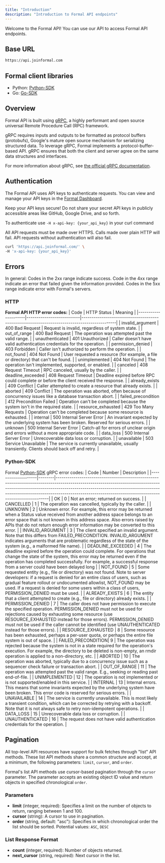 ```yaml
---
title: "Introduction"
description: "Introduction to Formal API endpoints"
---
```


Welcome to the Formal API! You can use our API to access Formal API endpoints.

## Base URL

```bash
https://api.joinformal.com
```

## Formal client libraries

- Python: [Python-SDK](https://pypi.org/project/formal-sdk/)
- Go: [Go-SDK](https://github.com/formalco/go-sdk)

## Overview

Formal API is built using [gRPC](https://grpc.io/), a highly performant and open source universal Remote Procedure Call (RPC) framework.

gRPC requires inputs and outputs to be formatted as protocol buffers (protobufs), Google's mature open source mechanism for serializing structured data. To leverage gRPC, Formal implements a protocol-buffer-based API. gRPC ensures that both the client and server agree on the same data structures and interfaces.

For more information about gRPC, see [the official gRPC documentation](http://www.grpc.io/docs/guides/).

## Authentication

The Formal API uses API keys to authenticate requests. You can view and manage your API keys in the [Formal Dashboard](https://app.joinformal.com/dashboard/sources).

Keep your API keys secure! Do not share your secret API keys in publicly accessible areas like GitHub, Google Drive, and so forth.

To authenticate use `-H x-api-key: {your_api_key}` in your curl command

All API requests must be made over HTTPS. Calls made over plain HTTP will fail. API requests without authentication will also fail.

```bash
curl 'https://api.joinformal.com/' \
-H 'x-api-key: {your_api_key}'
```

## Errors

In general: Codes in the 2xx range indicate success. Code in the 4xx range indicate an error that failed given the information provided. Codes in the 5xx range indicate error with Formal's servers.

### HTTP

**Formal API HTTP error codes:**
| Code | HTTP Status | Meaning |
|---------------------|---------------------------|-----------------------------------------------------------------------------------------------|
| invalid_argument | 400 Bad Request | Request is invalid, regardless of system state. |
| out_of_range | 400 Bad Request | The operation was attempted past the valid range. |
| unauthenticated | 401 Unauthorized | Caller doesn't have valid authentication credentials for the operation. |
| permission_denied | 403 Forbidden | Caller isn't authorized to perform the operation. |
| not_found | 404 Not Found | User requested a resource (for example, a file or directory) that can't be found. |
| unimplemented | 404 Not Found | The operation isn't implemented, supported, or enabled. |
| canceled | 408 Request Timeout | RPC canceled, usually by the caller. |
| deadline_exceeded | 408 Request Timeout | Deadline expired before RPC could complete or before the client received the response. |
| already_exists | 409 Conflict | Caller attempted to create a resource that already exists. |
| aborted | 409 Conflict | The operation was aborted, often because of concurrency issues like a database transaction abort. |
| failed_precondition | 412 Precondition Failed | Operation can't be completed because the system isn't in the required state. |
| resource_exhausted | 429 Too Many Requests | Operation can't be completed because some resource is exhausted. |
| internal | 500 Internal Server Error | An invariant expected by the underlying system has been broken. Reserved for serious errors. |
| unknown | 500 Internal Server Error | Catch-all for errors of unclear origin and errors without a more appropriate code. |
| data_loss | 500 Internal Server Error | Unrecoverable data loss or corruption. |
| unavailable | 503 Service Unavailable | The service is currently unavailable, usually transiently. Clients should back off and retry. |

### Python-SDK

Formal [Python-SDK](https://pypi.org/project/formal-sdk/) gRPC error codes:
| Code | Number | Description |
|--------------------|--------|--------------------------------------------------------------------------------------------------------------------------------------------------------------------------------------------------------------------------------------------------------------------------------------------------------------------|
| OK | 0 | Not an error; returned on success. |
| CANCELLED | 1 | The operation was cancelled, typically by the caller. |
| UNKNOWN | 2 | Unknown error. For example, this error may be returned when a Status value received from another address space belongs to an error space that is not known in this address space. Also errors raised by APIs that do not return enough error information may be converted to this error. |
| INVALID_ARGUMENT | 3 | The client specified an invalid argument. Note that this differs from FAILED_PRECONDITION. INVALID_ARGUMENT indicates arguments that are problematic regardless of the state of the system (e.g., a malformed file name). |
| DEADLINE_EXCEEDED | 4 | The deadline expired before the operation could complete. For operations that change the state of the system, this error may be returned even if the operation has completed successfully. For example, a successful response from a server could have been delayed long |
| NOT_FOUND | 5 | Some requested entity (e.g., file or directory) was not found. Note to server developers: if a request is denied for an entire class of users, such as gradual feature rollout or undocumented allowlist, NOT_FOUND may be used. If a request is denied for some users within a class of users, PERMISSION_DENIED must be used. |
| ALREADY_EXISTS | 6 | The entity that a client attempted to create (e.g., file or directory) already exists. |
| PERMISSION_DENIED | 7 | The caller does not have permission to execute the specified operation. PERMISSION_DENIED must not be used for rejections caused by exhausting some resource (use RESOURCE_EXHAUSTED instead for those errors). PERMISSION_DENIED must not be used if the caller cannot be identified (use UNAUTHENTICATED instead for those errors). |
| RESOURCE_EXHAUSTED | 8 | Some resource has been exhausted, perhaps a per-user quota, or perhaps the entire file system is out of space. |
| FAILED_PRECONDITION| 9 | The operation was rejected because the system is not in a state required for the operation's execution. For example, the directory to be deleted is non-empty, an rmdir operation is applied to a non-directory, etc. |
| ABORTED | 10 | The operation was aborted, typically due to a concurrency issue such as a sequencer check failure or transaction abort. |
| OUT_OF_RANGE | 11 | The operation was attempted past the valid range. E.g., seeking or reading past end-of-file. |
| UNIMPLEMENTED | 12 | The operation is not implemented or is not supported/enabled in this service. |
| INTERNAL | 13 | Internal errors. This means that some invariants expected by the underlying system have been broken. This error code is reserved for serious errors. |
| UNAVAILABLE | 14 | The service is currently unavailable. This is most likely a transient condition, which can be corrected by retrying with a backoff. Note that it is not always safe to retry non-idempotent operations. |
| DATA_LOSS | 15 | Unrecoverable data loss or corruption. |
| UNAUTHENTICATED | 16 | The request does not have valid authentication credentials for the operation. |

## Pagination

All top-level API resources have support for bulk fetches through "list" API methods. These list API methods share a common structure and accept, at a minimum, the following parameters: `limit`, `cursor`, and `order`.

Formal's list API methods use cursor-based pagination through the `cursor` parameter. The parameter accepts an existing object ID value and return objects in specified chronological `order`.

### Parameters

- **limit** (integer, required): Specifies a limit on the number of objects to return, ranging between 1 and 100.
- **cursor** (string): A cursor to use in pagination.
- **order** (string, default: "asc"): Specifies in which chronological order the list should be sorted. Potential values: `ASC`, `DESC`

### List Response Format

- **count** (integer, required): Number of objects returned.
- **next_cursor** (string, required): Next cursor in the list.
